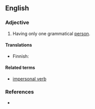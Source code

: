 ==English==

===Adjective===
{{en-adj|-}}

# {{context|grammar}} Having only one grammatical [[person]].

====Translations====
{{trans-top|having one grammatical person}}
* Finnish: {{t-|fi|yksipersoonainen}}
{{trans-mid}}
{{trans-bottom}}

====Related terms====
* [[impersonal verb]]

===References===
* {{quote-book
    | pageurl = http://books.google.com/books?id=864tGNzqcrIC&pg=PA650&lpg=PA650&dq=finnish+monopersonal&q=finnish%20monopersonal&f=false
    | title = Morphology
    | author = G. E. Booij, Christian Lehmann, Joachim Mugdan
    | year = 2000
    | publisher = Walter de Gruyter
    | page = 650
    | passage = Grammars of several languages traditionally list a subcategory of '''monopersonal''' verbs that occur only in the third-person but not in the first or second. Some such verbs do not even occur in the third-person plural. For instance, Finnish has several subtypes of '''monopersonal''' verbs, here all listed in the third person singular (marked by lenghthening of the stem-vowel): (a) modal verbs such as ''pitä-ä'' 'must', ''täyty-y'' 'must', ''kannatta-a'' 'is worth', ''kelpa-a'' 'be suitable, be fitting, do'; (b) morphologically derived causatives (with the suffix -tutta or -tta) expressing various physiological or mental states, such as ''aivastutta-a'' 'be about to sneeze, make somebody sneeze', ''heikotta-a'' 'feel weak, make somebody feel week', ''kadutta-a'' 'regret, make to feel sorry for'; (c) meterological and equivalent verbs such as ''sata-a'' 'rain', ''myrskyä-ä'' 'storm', ''liplattele-e'' 'splash <nowiki>[of waves]</nowiki>'. The verbs in (a) occur only in the third person singular, those in (c) also do not have the so-called passive forms with the suffix ''-ta/-tä'' and the person marker ''-Vn'', actually expressing an indefinite agent ("fourth person"), hypothetically *''sade-ta-an'' 'one rains', *''liplatel-la-an'' 'one splashes', *''kadute-ta-an'' 'one is made to feel regret'.}}